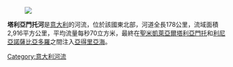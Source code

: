 [[Image:Le_Tagliamento,_pris_du_pont_di_Pisano.jpg|]]

{{coord|45|39|N|13|06|E|display=title|region:IT_type:river_source:GNS-enwiki}}

'''塔利亞門托河'''是[[意大利|意大利]]的河流，位於該國東北部，河道全長178公里，流域面積2,916平方公里，平均流量每秒70立方米，最終在[[聖米凱萊亞爾塔利亞門托|聖米凱萊亞爾塔利亞門托]]和[[利尼亞諾薩比亞多羅|利尼亞諾薩比亞多羅]]之間注入[[亞得里亞海|亞得里亞海]]。

{{Italy-geo-stub}}
[[Category:意大利河流|Category:意大利河流]]